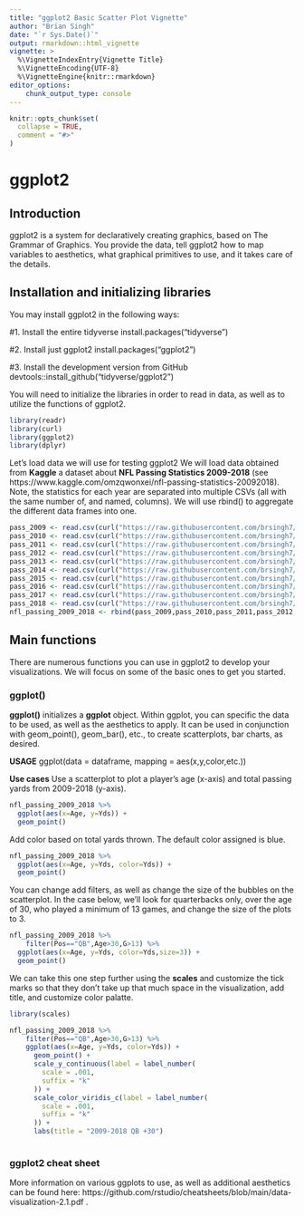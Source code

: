 ```yaml
---
title: "ggplot2 Basic Scatter Plot Vignette"
author: "Brian Singh"
date: "`r Sys.Date()`"
output: rmarkdown::html_vignette
vignette: >
  %\VignetteIndexEntry{Vignette Title}
  %\VignetteEncoding{UTF-8}
  %\VignetteEngine{knitr::rmarkdown}
editor_options: 
    chunk_output_type: console
---
```


```r
knitr::opts_chunk$set(
  collapse = TRUE,
  comment = "#>"
)
```

# ggplot2

## Introduction
ggplot2 is a system for declaratively creating graphics, based on The Grammar of Graphics. You provide the data, tell ggplot2 how to map variables to aesthetics, what graphical primitives to use, and it takes care of the details.

## Installation and initializing libraries
You may install ggplot2 in the following ways:

#1. Install the entire tidyverse
install.packages("tidyverse")

#2. Install just ggplot2
install.packages("ggplot2")

#3. Install the development version from GitHub
devtools::install_github("tidyverse/ggplot2")

You will need to initialize the libraries in order to read in data, as well as to utilize the functions of ggplot2.
```r
library(readr)
library(curl)
library(ggplot2)
library(dplyr)
```

Let's load data we will use for testing ggplot2 We will load data obtained from **Kaggle** a dataset about **NFL Passing Statistics 2009-2018** (see https://www.kaggle.com/omzqwonxei/nfl-passing-statistics-20092018). Note, the statistics for each year are separated into multiple CSVs (all with the same number of, and named, columns). We will use rbind() to aggregate the different data frames into one.

```r
pass_2009 <- read.csv(curl("https://raw.githubusercontent.com/brsingh7/Data606/main/pass-2009.csv"))
pass_2010 <- read.csv(curl("https://raw.githubusercontent.com/brsingh7/Data606/main/pass-2010.csv"))
pass_2011 <- read.csv(curl("https://raw.githubusercontent.com/brsingh7/Data606/main/pass-2011.csv"))
pass_2012 <- read.csv(curl("https://raw.githubusercontent.com/brsingh7/Data606/main/pass-2012.csv"))
pass_2013 <- read.csv(curl("https://raw.githubusercontent.com/brsingh7/Data606/main/pass-2013.csv"))
pass_2014 <- read.csv(curl("https://raw.githubusercontent.com/brsingh7/Data606/main/pass-2014.csv"))
pass_2015 <- read.csv(curl("https://raw.githubusercontent.com/brsingh7/Data606/main/pass-2015.csv"))
pass_2016 <- read.csv(curl("https://raw.githubusercontent.com/brsingh7/Data606/main/pass-2016.csv"))
pass_2017 <- read.csv(curl("https://raw.githubusercontent.com/brsingh7/Data606/main/pass-2017.csv"))
pass_2018 <- read.csv(curl("https://raw.githubusercontent.com/brsingh7/Data606/main/pass-2018.csv"))
nfl_passing_2009_2018 <- rbind(pass_2009,pass_2010,pass_2011,pass_2012,pass_2013,pass_2014,pass_2015,pass_2016,pass_2017,pass_2018)
```

## Main functions
There are numerous functions you can use in ggplot2 to develop your visualizations. We will focus on some of the basic ones to get you started.

### ggplot()
**ggplot()** initializes a **ggplot** object. Within ggplot, you can specific the data to be used, as well as the aesthetics to apply. It can be used in conjunction with geom_point(), geom_bar(), etc., to create scatterplots, bar charts, as desired.

**USAGE**
ggplot(data = dataframe, mapping = aes(x,y,color,etc.))

**Use cases**
Use a scatterplot to plot a player's age (x-axis) and total passing yards from 2009-2018 (y-axis).

```r
nfl_passing_2009_2018 %>%
  ggplot(aes(x=Age, y=Yds)) +
  geom_point()
```

Add color based on total yards thrown. The default color assigned is blue.

```r
nfl_passing_2009_2018 %>%
  ggplot(aes(x=Age, y=Yds, color=Yds)) +
  geom_point()
```

You can change add filters, as well as change the size of the bubbles on the scatterplot. In the case below, we'll look for quarterbacks only, over the age of 30, who played a minimum of 13 games, and change the size of the plots to 3.

```r
nfl_passing_2009_2018 %>%
    filter(Pos=="QB",Age>30,G>13) %>%
  ggplot(aes(x=Age, y=Yds, color=Yds,size=3)) +
  geom_point()
```

We can take this one step further using the **scales** and customize the tick marks so that they don't take up that much space in the visualization, add title, and customize color palatte.

```r
library(scales)

nfl_passing_2009_2018 %>%
    filter(Pos=="QB",Age>30,G>13) %>%
    ggplot(aes(x=Age, y=Yds, color=Yds)) +
      geom_point() +
      scale_y_continuous(label = label_number(
        scale = .001,
        suffix = "k"
      )) +
      scale_color_viridis_c(label = label_number(
        scale = .001,
        suffix = "k"
      )) +
      labs(title = "2009-2018 QB +30")
  
```


### ggplot2 cheat sheet
More information on various ggplots to use, as well as additional aesthetics can be found here: https://github.com/rstudio/cheatsheets/blob/main/data-visualization-2.1.pdf .